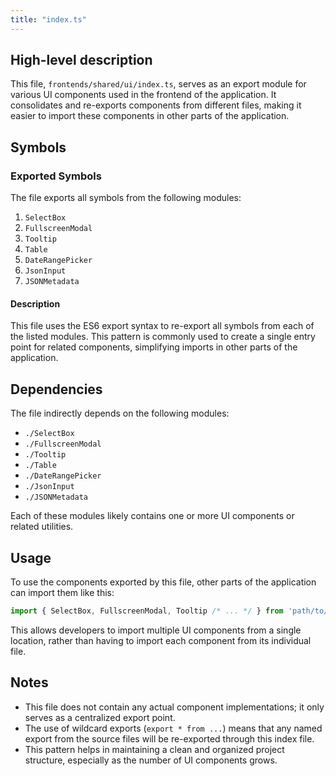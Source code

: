 ```yaml
---
title: "index.ts"
---
```


## High-level description
This file, `frontends/shared/ui/index.ts`, serves as an export module for various UI components used in the frontend of the application. It consolidates and re-exports components from different files, making it easier to import these components in other parts of the application.

## Symbols

### Exported Symbols
The file exports all symbols from the following modules:
1. `SelectBox`
2. `FullscreenModal`
3. `Tooltip`
4. `Table`
5. `DateRangePicker`
6. `JsonInput`
7. `JSONMetadata`

#### Description
This file uses the ES6 export syntax to re-export all symbols from each of the listed modules. This pattern is commonly used to create a single entry point for related components, simplifying imports in other parts of the application.

## Dependencies
The file indirectly depends on the following modules:
- `./SelectBox`
- `./FullscreenModal`
- `./Tooltip`
- `./Table`
- `./DateRangePicker`
- `./JsonInput`
- `./JSONMetadata`

Each of these modules likely contains one or more UI components or related utilities.

## Usage
To use the components exported by this file, other parts of the application can import them like this:

```typescript
import { SelectBox, FullscreenModal, Tooltip /* ... */ } from 'path/to/frontends/shared/ui';
```

This allows developers to import multiple UI components from a single location, rather than having to import each component from its individual file.

## Notes
- This file does not contain any actual component implementations; it only serves as a centralized export point.
- The use of wildcard exports (`export * from ...`) means that any named export from the source files will be re-exported through this index file.
- This pattern helps in maintaining a clean and organized project structure, especially as the number of UI components grows.